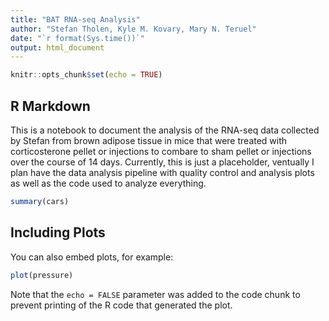 ```yaml
---
title: "BAT RNA-seq Analysis"
author: "Stefan Tholen, Kyle M. Kovary, Mary N. Teruel"
date: "`r format(Sys.time())`"
output: html_document
---
```


```r
knitr::opts_chunk$set(echo = TRUE)
```

## R Markdown

This is a notebook to document the analysis of the RNA-seq data collected by Stefan from brown adipose tissue in mice that were treated with corticosterone pellet or injections to combare to sham pellet or injections over the course of 14 days. Currently, this is just a placeholder, ventually I plan have the data analysis pipeline with quality control and analysis plots as well as the code used to analyze everything.

```r
summary(cars)
```

## Including Plots

You can also embed plots, for example:

```r
plot(pressure)
```

Note that the `echo = FALSE` parameter was added to the code chunk to prevent printing of the R code that generated the plot.
